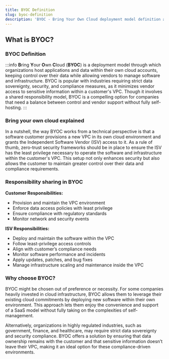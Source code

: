 ```yaml
---
title: BYOC Definition
slug: byoc-definition
description: 'BYOC - Bring Your Own Cloud deployment model definition and explanation'
---
```

## What is BYOC?

### BYOC Definition

:::info
**B**ring **Y**our **O**wn **C**loud (**BYOC**) is a deployment model through which organizations host applications and data within their own cloud accounts, keeping control over their data while allowing vendors to manage software and infrastructure. BYOC is popular with industries requiring strict data sovereignty, security, and compliance measures, as it minimizes vendor access to sensitive information within a customer's VPC. Though it involves a shared responsibility model, BYOC is a compelling option for companies that need a balance between control and vendor support without fully self-hosting.
:::

### Bring your own cloud explained

In a nutshell, the way BYOC works from a technical perspective is that a software customer provisions a new VPC in its own cloud environment and grants the Independent Software Vendor (ISV) access to it. As a rule of thumb, zero-trust security frameworks should be in place to ensure the ISV has the least privilege necessary to operate the software and infrastructure within the customer's VPC. This setup not only enhances security but also allows the customer to maintain greater control over their data and compliance requirements.

### Responsibility sharing in BYOC

**Customer Responsibilities:**

-   Provision and maintain the VPC environment
-   Enforce data access policies with least privilege
-   Ensure compliance with regulatory standards
-   Monitor network and security events


**ISV Responsibilities:**

-   Deploy and maintain the software within the VPC
-   Follow least-privilege access controls
-   Align with customer’s compliance needs
-   Monitor software performance and incidents
-   Apply updates, patches, and bug fixes
-   Manage infrastructure scaling and maintenance inside the VPC


### Why choose BYOC?

BYOC might be chosen out of preference or necessity. For some companies heavily invested in cloud infrastructure, BYOC allows them to leverage their existing cloud commitments by deploying new software within their own environment. This approach lets them enjoy the convenience and support of a SaaS model without fully taking on the complexities of self-management.

Alternatively, organizations in highly regulated industries, such as government, finance, and healthcare, may require strict data sovereignty and security compliance. BYOC offers a solution by ensuring that data ownership remains with the customer and that sensitive information doesn’t leave their VPC, making it an ideal option for these compliance-driven environments.
